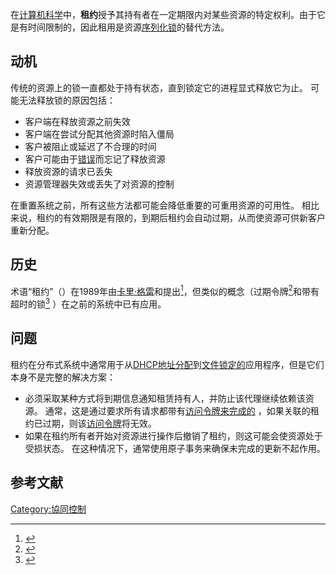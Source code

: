 {{Multiple issues|1=
{{Refimprove|time=2020-10-16T15:04:15+00:00}}
{{Rough_translation|time=2020-10-16T15:04:15+00:00}}
}}
{{NoteTA
|G1 = IT
}}
在[[计算机科学|计算机科学]]中，'''租约'''授予其持有者在一定期限内对某些资源的特定权利。由于它是有时间限制的，因此租用是资源[[序列化|序列化]][[锁_(计算机科学)|锁]]的替代方法。 

== 动机 ==
传统的资源上的锁一直都处于持有状态，直到锁定它的进程显式释放它为止。 可能无法释放锁的原因包括：

* 客户端在释放资源之前失效 
* 客户端在尝试分配其他资源时陷入僵局 
* 客户被阻止或延迟了不合理的时间 
* 客户可能由于[[程序错误|错误]]而忘记了释放资源 
* 释放资源的请求已丢失 
* 资源管理器失效或丢失了对资源的控制 

在重置系统之前，所有这些方法都可能会降低重要的可重用资源的可用性。 相比来说，租约的有效期限是有限的，到期后租约会自动过期，从而使资源可供新客户重新分配。 

== 历史 ==
术语“租约”（{{lang|en|Lease}}）在1989年由[[卡里·格雷|卡里·格雷]]和{{link-en|大衛·切瑞頓|David Cheriton}}提出<ref>{{Cite book|last=Gray|first=Cary|last2=David Cheriton|title=Leases: An Efficient Fault-Tolerant Mechanism for Distributed File Cache Consistency|work=Proceedings of the Twelfth ACM Symposium on Operating Systems Principles|date=1989年12月|volume=23|pages=202–210|doi=10.1145/74850.74870|isbn=978-0897913386|bibcode=10.1.1.115.1696}}</ref>，但类似的概念（过期令牌<ref>{{Cite journal|title=Efficient Data Sharing|last=Burrows|first=M|date=1988年12月|journal=Technical Report #153, University of Cambridge}}</ref>和带有超时的锁<ref>{{Cite journal|title=Issues in the design and use of a distributed file system|last=Stugis|first=H|last2=Israel, J|date=1980年7月|journal=Operating Systems Review|issue=3|doi=10.1145/850697.850705|volume=14|pages=55–69}}</ref> ）在之前的系统中已有应用。   

== 问题 ==  

租约在分布式系统中通常用于从[[动态主机设置协议|DHCP地址分配]]到[[文件锁定|文件锁定的]]应用程序，但是它们本身不是完整的解决方案：

* 必须采取某种方式将到期信息通知租赁持有人，并防止该代理继续依赖该资源。 通常，这是通过要求所有请求都带有[[访问令牌_(Windows)|访问令牌来完成的]] ，如果关联的租约已过期，则该[[访问令牌_(Windows)|访问令牌]]将无效。 
* 如果在租约所有者开始对资源进行操作后撤销了租约，则这可能会使资源处于受损状态。 在这种情况下，通常使用原子事务来确保未完成的更新不起作用。 

== 参考文献 ==
{{Reflist}}
[[Category:協同控制|Category:協同控制]]